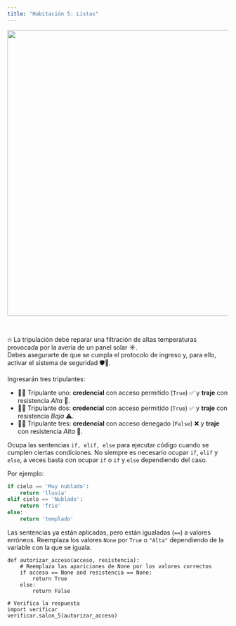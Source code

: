 ```yaml
---
title: "Habitación 5: Listas"
---
```



<center>
<img src="./img/sala_08.png" width="650">
</center>

<br/>

🔥 La tripulación debe reparar una filtración de altas temperaturas provocada por la avería de un panel solar ☀️.  
Debes asegurarte de que se cumpla el protocolo de ingreso y, para ello, activar el sistema de seguridad 🛡️🚨.

Ingresarán tres tripulantes:

- 👨‍🚀 Tripulante uno: **credencial** con acceso permitido (`True`) ✅ y **traje** con resistencia _Alta_ 🧤.
- 👨‍🚀 Tripulante dos: **credencial** con acceso permitido (`True`) ✅ y **traje** con resistencia _Baja_ ⚠️.
- 👨‍🚀 Tripulante tres: **credencial** con acceso denegado (`False`) ❌ y **traje** con resistencia _Alta_ 🧤.

<div class="alert alert-info">

Ocupa las sentencias `if, elif, else` para ejecutar código cuando se cumplen ciertas condiciones. No siempre
es necesario ocupar `if`, `elif` y `else`, a veces basta con ocupar `if` o `if` y `else` dependiendo del caso.

Por ejemplo:
```python
if cielo == 'Muy nublado':
    return 'lluvia'
elif cielo == 'Nublado':
    return 'frio'
else:
    return 'templado'
```

</div>

::: {.callout-tip title="Pista" collapse="true"}
Las sentencias ya están aplicadas, pero están igualadas (`==`) a valores erróneos. Reemplaza
 los valores `None` por `True` o `"Alta"` dependiendo de la variable con la que se iguala.

:::

```pyodide-python

def autorizar_acceso(acceso, resistencia):
    # Reemplaza las apariciones de None por los valores correctos
    if acceso == None and resistencia == None:
        return True
    else:
        return False

# Verifica la respuesta
import verificar
verificar.salon_5(autorizar_acceso)
```

